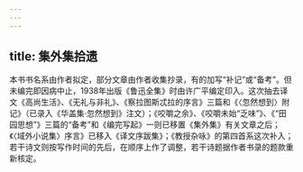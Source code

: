 ```yaml
---
---
---
```

title: 集外集拾遗
---




本书书名系由作者拟定，部分文章由作者收集抄录，有的加写“补记”或“备考”。但未编完即因病中止，1938年出版《鲁迅全集》时由许广平编定印入。这次抽去译文《高尚生活》、《无礼与非礼》、《察拉图斯忒拉的序言》三篇和《〈忽然想到〉附记》（已录入《华盖集·忽然想到》注文）；《咬嚼之余》、《咬嚼未始“乏味”》、《“田园思想”》三篇的“备考”和《编完写起》一则已移置《集外集》有关文章之后；《〈域外小说集〉序言》已移入《译文序跋集》；《教授杂咏》的第四首系这次补入；若干诗文则按写作时间的先后，在顺序上作了调整，若干诗题据作者书录的题款重新核定。